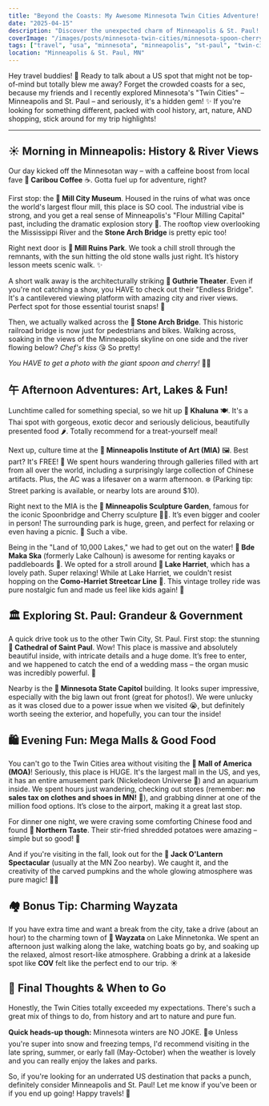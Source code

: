 ```yaml
---
title: "Beyond the Coasts: My Awesome Minnesota Twin Cities Adventure! 🗺️"
date: "2025-04-15" 
description: "Discover the unexpected charm of Minneapolis & St. Paul! From cool museums and stunning lakes to the massive Mall of America, here's my guide to exploring this underrated US gem."
coverImage: "/images/posts/minnesota-twin-cities/minnesota-spoon-cherry.jpg" # Placeholder - replace with actual image path
tags: ["travel", "usa", "minnesota", "minneapolis", "st-paul", "twin-cities", "midwest", "road-trip", "city-guide", "mall-of-america", "hidden-gem"]
location: "Minneapolis & St. Paul, MN"
---
```


Hey travel buddies! 👋 Ready to talk about a US spot that might not be top-of-mind but totally blew me away? Forget the crowded coasts for a sec, because my friends and I recently explored Minnesota's "Twin Cities" – Minneapolis and St. Paul – and seriously, it's a hidden gem! ✨ If you're looking for something different, packed with cool history, art, nature, AND shopping, stick around for my trip highlights!

---

## ☀️ Morning in Minneapolis: History & River Views

Our day kicked off the Minnesotan way – with a caffeine boost from local fave **📍 Caribou Coffee** ☕️. Gotta fuel up for adventure, right?

First stop: the **📍 Mill City Museum**. Housed in the ruins of what was once the world's largest flour mill, this place is SO cool. The industrial vibe is strong, and you get a real sense of Minneapolis's "Flour Milling Capital" past, including the dramatic explosion story 📜. The rooftop view overlooking the Mississippi River and the **Stone Arch Bridge** is pretty epic too!

Right next door is **📍 Mill Ruins Park**. We took a chill stroll through the remnants, with the sun hitting the old stone walls just right. It’s history lesson meets scenic walk. ✨

A short walk away is the architecturally striking **📍 Guthrie Theater**. Even if you're not catching a show, you HAVE to check out their "Endless Bridge". It's a cantilevered viewing platform with amazing city and river views. Perfect spot for those essential tourist snaps! 📸

Then, we actually walked across the **📍 Stone Arch Bridge**. This historic railroad bridge is now just for pedestrians and bikes. Walking across, soaking in the views of the Minneapolis skyline on one side and the river flowing below? *Chef's kiss* 😘 So pretty!

*You HAVE to get a photo with the giant spoon and cherry!* 🥄🍒

## 午 Afternoon Adventures: Art, Lakes & Fun!

Lunchtime called for something special, so we hit up **📍 Khaluna** 🍽️. It's a Thai spot with gorgeous, exotic decor and seriously delicious, beautifully presented food 🌶️. Totally recommend for a treat-yourself meal!

Next up, culture time at the **📍 Minneapolis Institute of Art (MIA)** 🖼️. Best part? It's FREE! 🤯 We spent hours wandering through galleries filled with art from all over the world, including a surprisingly large collection of Chinese artifacts. Plus, the AC was a lifesaver on a warm afternoon. ❄️ (Parking tip: Street parking is available, or nearby lots are around $10).

Right next to the MIA is the **📍 Minneapolis Sculpture Garden**, famous for the iconic Spoonbridge and Cherry sculpture 🥄🍒. It’s even bigger and cooler in person! The surrounding park is huge, green, and perfect for relaxing or even having a picnic. 🍃 Such a vibe.

Being in the "Land of 10,000 Lakes," we had to get out on the water! **📍 Bde Maka Ska** (formerly Lake Calhoun) is awesome for renting kayaks or paddleboards 🚣. We opted for a stroll around **📍 Lake Harriet**, which has a lovely path. Super relaxing! While at Lake Harriet, we couldn't resist hopping on the **Como-Harriet Streetcar Line** 🚂. This vintage trolley ride was pure nostalgic fun and made us feel like kids again! 🥰

## 🏛️ Exploring St. Paul: Grandeur & Government

A quick drive took us to the other Twin City, St. Paul. First stop: the stunning **📍 Cathedral of Saint Paul**. Wow! This place is massive and absolutely beautiful inside, with intricate details and a huge dome. It’s free to enter, and we happened to catch the end of a wedding mass – the organ music was incredibly powerful. 🙏

Nearby is the **📍 Minnesota State Capitol** building. It looks super impressive, especially with the big lawn out front (great for photos!). We were unlucky as it was closed due to a power issue when we visited 😭, but definitely worth seeing the exterior, and hopefully, you can tour the inside!

## 🛍️ Evening Fun: Mega Malls & Good Food

You can't go to the Twin Cities area without visiting the **📍 Mall of America (MOA)**! Seriously, this place is HUGE. It's the largest mall in the US, and yes, it has an entire amusement park (Nickelodeon Universe 🎢) and an aquarium inside. We spent hours just wandering, checking out stores (remember: **no sales tax on clothes and shoes in MN!** 🎉), and grabbing dinner at one of the million food options. It’s close to the airport, making it a great last stop.

For dinner one night, we were craving some comforting Chinese food and found **📍 Northern Taste**. Their stir-fried shredded potatoes were amazing – simple but so good! 🍲

And if you're visiting in the fall, look out for the **📍 Jack O'Lantern Spectacular** (usually at the MN Zoo nearby). We caught it, and the creativity of the carved pumpkins and the whole glowing atmosphere was pure magic! 🎃✨

## 🏘️ Bonus Tip: Charming Wayzata

If you have extra time and want a break from the city, take a drive (about an hour) to the charming town of **📍 Wayzata** on Lake Minnetonka. We spent an afternoon just walking along the lake, watching boats go by, and soaking up the relaxed, almost resort-like atmosphere. Grabbing a drink at a lakeside spot like **COV** felt like the perfect end to our trip. ☀️

## 🤔 Final Thoughts & When to Go

Honestly, the Twin Cities totally exceeded my expectations. There's such a great mix of things to do, from history and art to nature and pure fun.

**Quick heads-up though:** Minnesota winters are NO JOKE. 🥶❄️ Unless you're super into snow and freezing temps, I'd recommend visiting in the late spring, summer, or early fall (May-October) when the weather is lovely and you can really enjoy the lakes and parks.

So, if you're looking for an underrated US destination that packs a punch, definitely consider Minneapolis and St. Paul! Let me know if you've been or if you end up going! Happy travels! 💖